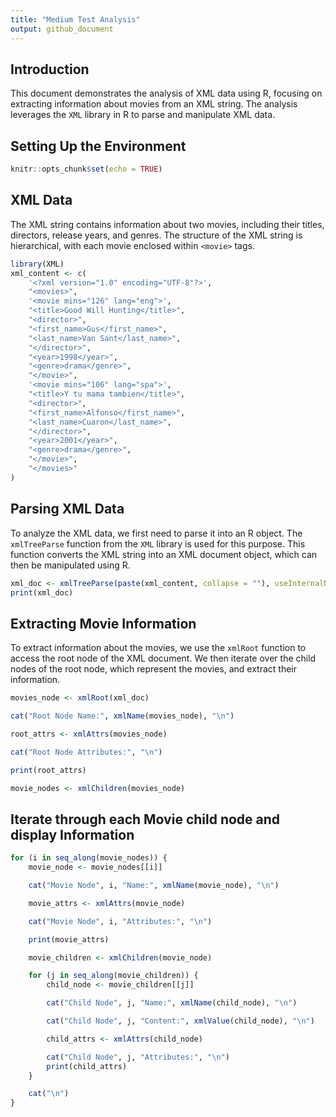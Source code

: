 ```yaml
---
title: "Medium Test Analysis"
output: github_document
---
```


## Introduction

This document demonstrates the analysis of XML data using R, focusing on extracting information about movies from an XML string. The analysis leverages the `XML` library in R to parse and manipulate XML data.

## Setting Up the Environment

```r
knitr::opts_chunk$set(echo = TRUE)
```

## XML Data

The XML string contains information about two movies, including their titles, directors, release years, and genres. The structure of the XML string is hierarchical, with each movie enclosed within `<movie>` tags.

```r
library(XML)
xml_content <- c(
    '<?xml version="1.0" encoding="UTF-8"?>',
    "<movies>",
    '<movie mins="126" lang="eng">',
    "<title>Good Will Hunting</title>",
    "<director>",
    "<first_name>Gus</first_name>",
    "<last_name>Van Sant</last_name>",
    "</director>",
    "<year>1998</year>",
    "<genre>drama</genre>",
    "</movie>",
    '<movie mins="106" lang="spa">',
    "<title>Y tu mama tambien</title>",
    "<director>",
    "<first_name>Alfonso</first_name>",
    "<last_name>Cuaron</last_name>",
    "</director>",
    "<year>2001</year>",
    "<genre>drama</genre>",
    "</movie>",
    "</movies>"
)
```

## Parsing XML Data

To analyze the XML data, we first need to parse it into an R object. The `xmlTreeParse` function from the `XML` library is used for this purpose. This function converts the XML string into an XML document object, which can then be manipulated using R.

```r
xml_doc <- xmlTreeParse(paste(xml_content, collapse = ""), useInternalNodes = TRUE)
print(xml_doc)
```

## Extracting Movie Information

To extract information about the movies, we use the `xmlRoot` function to access the root node of the XML document. We then iterate over the child nodes of the root node, which represent the movies, and extract their information.

```r
movies_node <- xmlRoot(xml_doc)

cat("Root Node Name:", xmlName(movies_node), "\n")

root_attrs <- xmlAttrs(movies_node)

cat("Root Node Attributes:", "\n")

print(root_attrs)

movie_nodes <- xmlChildren(movies_node)
```

## Iterate through each Movie child node and display Information

```r
for (i in seq_along(movie_nodes)) {
    movie_node <- movie_nodes[[i]]

    cat("Movie Node", i, "Name:", xmlName(movie_node), "\n")

    movie_attrs <- xmlAttrs(movie_node)

    cat("Movie Node", i, "Attributes:", "\n")

    print(movie_attrs)

    movie_children <- xmlChildren(movie_node)

    for (j in seq_along(movie_children)) {
        child_node <- movie_children[[j]]

        cat("Child Node", j, "Name:", xmlName(child_node), "\n")

        cat("Child Node", j, "Content:", xmlValue(child_node), "\n")

        child_attrs <- xmlAttrs(child_node)

        cat("Child Node", j, "Attributes:", "\n")
        print(child_attrs)
    }

    cat("\n")
}
```